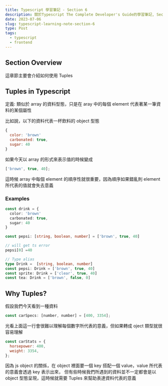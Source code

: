 ```yaml
---
title: Typescript 學習筆記 - Section 6
description: 關於Typescript The Complete Developer's Guide的學習筆記, Section 6
date: 2023-07-06
slug: typescript-learning-note-section-6
type: Post
tags:
  - typescript
  - frontend
---
```


## Section Overview

這章節主要會介紹如何使用 Tuples

## Tuples in Typescript

定義: 類似於 array 的資料型態，只是在 aray 中的每個 element 代表著某一筆資料的某個屬性

比如說，以下的資料代表一杯飲料的 object 型態

```js
{
  color: 'brown'
  carbonated: true,
  sugar: 40
}
```

如果今天以 array 的形式來表示值的時候變成

```js
['brown', true, 40];
```

這時候 array 中每個 element 的順序性就很重要，因為順序如果錯亂則 element 所代表的值就會失去意義

### Examples

```ts
const drink = {
  color: 'brown'
  carbonated: true,
  sugar: 40
}

const pepsi: [string, boolean, number] = ['brown', true, 40]

// will get ts error
pepsi[0] =40

// Type alias
type Drink =  [string, boolean, number]
const pepsi: Drink = ['brown', true, 40]
const sprite: Drink = ['clear', true, 40]
const tea: Drink = ['brown', false, 0]

```

## Why Tuples?

假設我們今天看到一種資料

```js
const carSpecs: [number, number] = [400, 3354];
```

光看上面這一行會很難以理解每個數字所代表的意義，但如果轉成 oject 類型就很容易理解

```js
const carStats = {
  horsepower: 400,
  weight: 3354,
};
```

因為 js object 的關係，在 object 裡面要一個 key 搭配一個 value，value 所代表的意義會透過 key 表示出來，
但有些時候我們所遇到的資料並不一定都會是以 object 型態呈現，這時候就需要 Tuples 來幫助表達資料代表的意義
